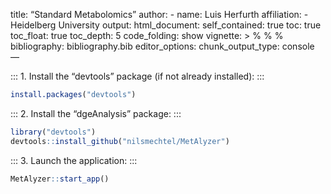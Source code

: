 title: "Standard Metabolomics"
author:
  - name: Luis Herfurth
    affiliation:
    - Heidelberg University
output:
  html_document:
    self_contained: true
    toc: true
    toc_float: true
    toc_depth: 5
    code_folding: show
vignette: >
  %\VignetteIndexEntry{Shiny App}
  %\VignetteEncoding{UTF-8}
  %\VignetteEngine{knitr::rmarkdown}
bibliography: bibliography.bib
editor_options:
  chunk_output_type: console
---

:::
1. Install the "devtools" package (if not already installed):
:::

```r
install.packages("devtools")
```

:::
2. Install the "dgeAnalysis" package:
:::

```r
library("devtools")
devtools::install_github("nilsmechtel/MetAlyzer")
```

:::
3. Launch the application:
:::

```r
MetAlyzer::start_app()
```
